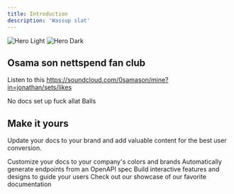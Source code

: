 ```yaml
---
title: Introduction
description: 'Wassup slat'
---
```


<img
  className="block dark:hidden"
  src="/images/hero-light.svg"
  alt="Hero Light"
/>
<img
  className="hidden dark:block"
  src="/images/hero-dark.svg"
  alt="Hero Dark"
/>

## Osama son nettspend fan club

Listen to this https://soundcloud.com/0samason/mine?in=jonathan/sets/likes

<CardGroup cols={2}>
  <Card
    title="Aint no fuckin editin"
    icon="pen-to-square"
    href="https://mintlify.com/docs/quickstart"
  >
    No docs set up fuck allat
  </Card>
  <Card
    title="Preview balls"
    icon="image"
    href="https://mintlify.com/docs/development"
  >
    Balls
  </Card>
</CardGroup>

## Make it yours

Update your docs to your brand and add valuable content for the best user conversion.

<CardGroup cols={2}>
  <Card
    title="Customize Style"
    icon="palette"
    href="https://mintlify.com/docs/settings/global"
  >
    Customize your docs to your company's colors and brands
  </Card>
  <Card
    title="Reference APIs"
    icon="code"
    href="https://mintlify.com/docs/api-playground/openapi"
  >
    Automatically generate endpoints from an OpenAPI spec
  </Card>
  <Card
    title="Add Components"
    icon="screwdriver-wrench"
    href="https://mintlify.com/docs/components/accordion"
  >
    Build interactive features and designs to guide your users
  </Card>
  <Card
    title="Get Inspiration"
    icon="stars"
    href="https://mintlify.com/customers"
  >
    Check out our showcase of our favorite documentation
  </Card>
</CardGroup>
